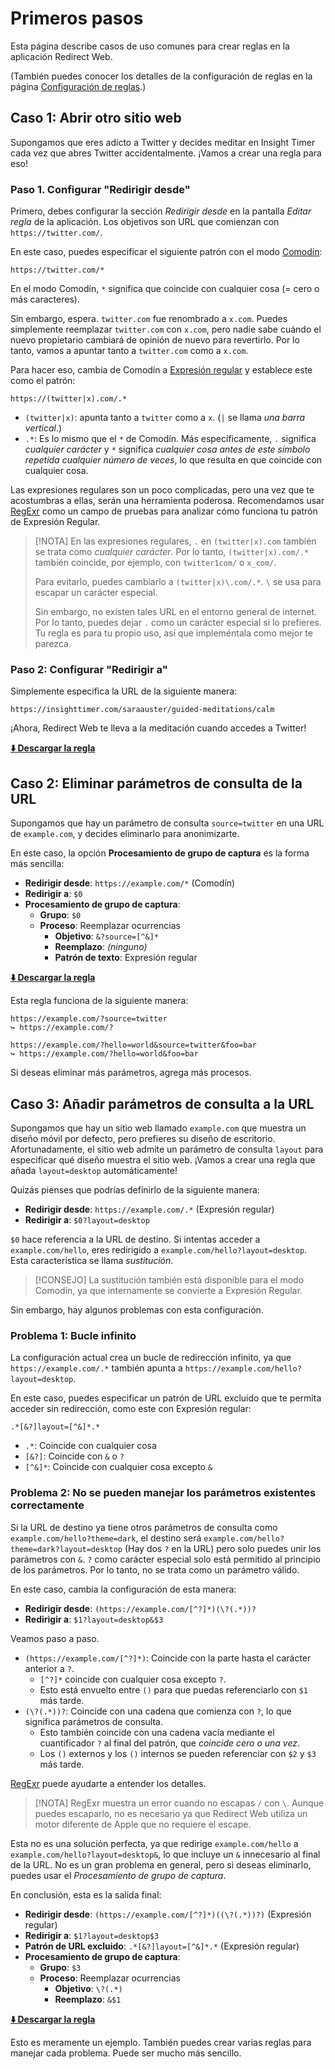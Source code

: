 # Primeros pasos

Esta página describe casos de uso comunes para crear reglas en la aplicación Redirect Web.

(También puedes conocer los detalles de la configuración de reglas en la página [Configuración de reglas](./rule-settings).)

## Caso 1: Abrir otro sitio web

Supongamos que eres adicto a Twitter y decides meditar en Insight Timer cada vez que abres Twitter accidentalmente. ¡Vamos a crear una regla para eso!

### Paso 1. Configurar "Redirigir desde"

Primero, debes configurar la sección *Redirigir desde* en la pantalla *Editar regla* de la aplicación. Los objetivos son URL que comienzan con `https://twitter.com/`.

En este caso, puedes especificar el siguiente patrón con el modo [Comodín](rule-settings#url-pattern-wildcard):

```
https://twitter.com/*
```

En el modo Comodín, `*` significa que coincide con cualquier cosa (= cero o más caracteres).

Sin embargo, espera. `twitter.com` fue renombrado a `x.com`. Puedes simplemente reemplazar `twitter.com` con `x.com`, pero nadie sabe cuándo el nuevo propietario cambiará de opinión de nuevo para revertirlo. Por lo tanto, vamos a apuntar tanto a `twitter.com` como a `x.com`.

Para hacer eso, cambia de Comodín a [Expresión regular](rule-settings#url-pattern-regular-expression) y establece este como el patrón:

```
https://(twitter|x).com/.*
```

* `(twitter|x)`: apunta tanto a `twitter` como a `x`. (`|` se llama *una barra vertical*.)
* `.*`: Es lo mismo que el `*` de Comodín. Más específicamente, `.` significa *cualquier carácter* y `*` significa *cualquier cosa antes de este símbolo repetida cualquier número de veces*, lo que resulta en que coincide con cualquier cosa.

Las expresiones regulares son un poco complicadas, pero una vez que te acostumbras a ellas, serán una herramienta poderosa. Recomendamos usar [RegExr](https://regexr.com) como un campo de pruebas para analizar cómo funciona tu patrón de Expresión Regular.

> [!NOTA]
> En las expresiones regulares, `.` en `(twitter|x).com` también se trata como *cualquier carácter*. Por lo tanto, `(twitter|x).com/.*` también coincide, por ejemplo, con `twitter1com/` o `x_com/`.
> 
> Para evitarlo, puedes cambiarlo a `(twitter|x)\.com/.*`. `\` se usa para escapar un carácter especial.
>
> Sin embargo, no existen tales URL en el entorno general de internet. Por lo tanto, puedes dejar `.` como un carácter especial si lo prefieres. Tu regla es para tu propio uso, así que impleméntala como mejor te parezca.

### Paso 2: Configurar "Redirigir a"

Simplemente especifica la URL de la siguiente manera:

```
https://insighttimer.com/saraauster/guided-meditations/calm
```

¡Ahora, Redirect Web te lleva a la meditación cuando accedes a Twitter!

**[⬇️ Descargar la regla](/rules/reduce-twitter-addiction.redirectweb)**

## Caso 2: Eliminar parámetros de consulta de la URL

Supongamos que hay un parámetro de consulta `source=twitter` en una URL de `example.com`, y decides eliminarlo para anonimizarte.

En este caso, la opción **Procesamiento de grupo de captura** es la forma más sencilla:

* **Redirigir desde**: `https://example.com/*` (Comodín)
* **Redirigir a**: `$0`
* **Procesamiento de grupo de captura**:
    * **Grupo**: `$0`
    * **Proceso**: Reemplazar ocurrencias
        * **Objetivo**: `&?source=[^&]*`
        * **Reemplazo**: *(ninguno)*
        * **Patrón de texto**: Expresión regular

**[⬇️ Descargar la regla](/rules/remove-parameters.redirectweb)**

Esta regla funciona de la siguiente manera:

```
https://example.com/?source=twitter
↪ https://example.com/?

https://example.com/?hello=world&source=twitter&foo=bar
↪ https://example.com/?hello=world&foo=bar
```

Si deseas eliminar más parámetros, agrega más procesos.

## Caso 3: Añadir parámetros de consulta a la URL

Supongamos que hay un sitio web llamado `example.com` que muestra un diseño móvil por defecto, pero prefieres su diseño de escritorio. Afortunadamente, el sitio web admite un parámetro de consulta `layout` para especificar qué diseño muestra el sitio web. ¡Vamos a crear una regla que añada `layout=desktop` automáticamente!

Quizás pienses que podrías definirlo de la siguiente manera:

* **Redirigir desde**: `https://example.com/.*` (Expresión regular)
* **Redirigir a**: `$0?layout=desktop`

`$0` hace referencia a la URL de destino. Si intentas acceder a `example.com/hello`, eres redirigido a `example.com/hello?layout=desktop`. Esta característica se llama *sustitución*.

> [!CONSEJO]
> La sustitución también está disponible para el modo Comodín, ya que internamente se convierte a Expresión Regular.

Sin embargo, hay algunos problemas con esta configuración.

### Problema 1: Bucle infinito

La configuración actual crea un bucle de redirección infinito, ya que `https://example.com/.*` también apunta a `https://example.com/hello?layout=desktop`.

En este caso, puedes especificar un patrón de URL excluido que te permita acceder sin redirección, como este con Expresión regular:

```
.*[&?]layout=[^&]*.*
```

* `.*`: Coincide con cualquier cosa
* `[&?]`: Coincide con `&` o `?`
* `[^&]*`: Coincide con cualquier cosa excepto `&`

### Problema 2: No se pueden manejar los parámetros existentes correctamente

Si la URL de destino ya tiene otros parámetros de consulta como `example.com/hello?theme=dark`, el destino será `example.com/hello?theme=dark?layout=desktop` (Hay dos `?` en la URL) pero solo puedes unir los parámetros con `&`. `?` como carácter especial solo está permitido al principio de los parámetros. Por lo tanto, no se trata como un parámetro válido.

En este caso, cambia la configuración de esta manera:

* **Redirigir desde**: `(https://example.com/[^?]*)(\?(.*))?`
* **Redirigir a**: `$1?layout=desktop&$3`

Veamos paso a paso.

* `(https://example.com/[^?]*)`: Coincide con la parte hasta el carácter anterior a `?`.
    * `[^?]*` coincide con cualquier cosa excepto `?`.
    * Esto está envuelto entre `()` para que puedas referenciarlo con `$1` más tarde.
* `(\?(.*))?`: Coincide con una cadena que comienza con `?`, lo que significa parámetros de consulta.
    * Esto también coincide con una cadena vacía mediante el cuantificador `?` al final del patrón, que *coincide cero o una vez*.
    * Los `()` externos y los `()` internos se pueden referenciar con `$2` y `$3` más tarde.

[RegExr](https://regexr.com) puede ayudarte a entender los detalles.

> [!NOTA]
> RegExr muestra un error cuando no escapas `/` con `\`. Aunque puedes escaparlo, no es necesario ya que Redirect Web utiliza un motor diferente de Apple que no requiere el escape.

Esta no es una solución perfecta, ya que redirige `example.com/hello` a `example.com/hello?layout=desktop&`, lo que incluye un `&` innecesario al final de la URL. No es un gran problema en general, pero si deseas eliminarlo, puedes usar el *Procesamiento de grupo de captura*.

En conclusión, esta es la salida final:

* **Redirigir desde**: `(https://example.com/[^?]*)((\?(.*))?)` (Expresión regular)
* **Redirigir a**: `$1?layout=desktop$3`
* **Patrón de URL excluido**: `.*[&?]layout=[^&]*.*` (Expresión regular)
* **Procesamiento de grupo de captura**:
    * **Grupo**: `$3`
    * **Proceso**: Reemplazar ocurrencias
        * **Objetivo**: `\?(.*)`
        * **Reemplazo**: `&$1`

**[⬇️ Descargar la regla](/rules/add-parameters.redirectweb)**

Esto es meramente un ejemplo. También puedes crear varias reglas para manejar cada problema. Puede ser mucho más sencillo.